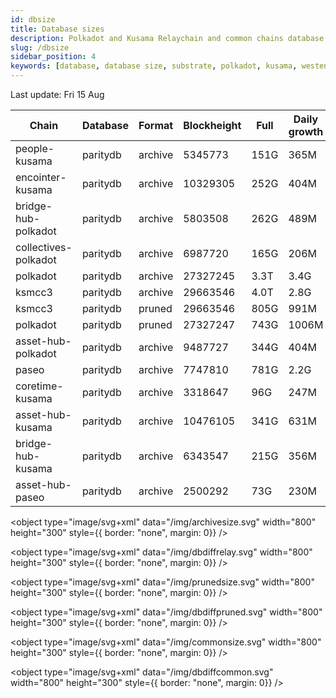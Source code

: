 ```yaml
---
id: dbsize
title: Database sizes
description: Polkadot and Kusama Relaychain and common chains database sizes
slug: /dbsize
sidebar_position: 4
keywords: [database, database size, substrate, polkadot, kusama, westend]
---
```



Last update: Fri 15 Aug

| Chain    | Database   | Format | Blockheight | Full         | Daily growth |
| ------------------------| ----------- | -------- | ------- | ---------- | ----- | 
| people-kusama | paritydb | archive | 5345773 | 151G | 365M |
| encointer-kusama | paritydb | archive | 10329305 | 252G | 404M |
| bridge-hub-polkadot | paritydb | archive | 5803508 | 262G | 489M |
| collectives-polkadot | paritydb | archive | 6987720 | 165G | 206M |
| polkadot | paritydb | archive | 27327245 | 3.3T | 3.4G |
| ksmcc3 | paritydb | archive | 29663546 | 4.0T | 2.8G |
| ksmcc3 | paritydb | pruned | 29663546 | 805G | 991M |
| polkadot | paritydb | pruned | 27327247 | 743G | 1006M |
| asset-hub-polkadot | paritydb | archive | 9487727 | 344G | 404M |
| paseo | paritydb | archive | 7747810 | 781G | 2.2G |
| coretime-kusama | paritydb | archive | 3318647 | 96G | 247M |
| asset-hub-kusama | paritydb | archive | 10476105 | 341G | 631M |
| bridge-hub-kusama | paritydb | archive | 6343547 | 215G | 356M |
| asset-hub-paseo | paritydb | archive | 2500292 | 73G | 230M |
<object type="image/svg+xml" data="/img/archivesize.svg" width="800" height="300" style={{ border: "none", margin: 0}} />

<object type="image/svg+xml" data="/img/dbdiffrelay.svg" width="800" height="300" style={{ border: "none", margin: 0}} />

<object type="image/svg+xml" data="/img/prunedsize.svg" width="800" height="300" style={{ border: "none", margin: 0}} />

<object type="image/svg+xml" data="/img/dbdiffpruned.svg" width="800" height="300" style={{ border: "none", margin: 0}} />

<object type="image/svg+xml" data="/img/commonsize.svg" width="800" height="300" style={{ border: "none", margin: 0}} />

<object type="image/svg+xml" data="/img/dbdiffcommon.svg" width="800" height="300" style={{ border: "none", margin: 0}} />
